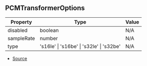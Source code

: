 ## PCMTransformerOptions

| Property | Type | Value |
| ----------- | ----------- | ----------- |
| disabled | boolean | N/A |
| sampleRate | number | N/A |
| type | 's16le' \| 's16be' \| 's32le' \| 's32be' | N/A |


- [Source](https://github.com/Androz2091/discord-player/blob/97a849a/packages/equalizer/src/utils/PCMTransformer.ts#L5)